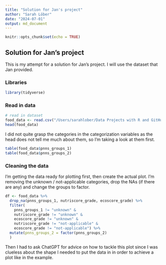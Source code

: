 ```yaml
---
title: "Solution for Jan's project"
author: "Sarah Löber"
date: "2024-07-01"
output: md_document
---
```


```r
knitr::opts_chunk$set(echo = TRUE)
```

## Solution for Jan's project

This is my attempt for a solution for Jan's project. I will use the dataset that Jan provided.

### Libraries
```r
library(tidyverse)
```

### Read in data
```r
# read in dataset
food_data <- read.csv("/Users/sarahlober/Data Projects with R and GitHub/Projects/jan-thiele7/data_openfood.csv")
head(food_data)
```

I did not quite grasp the categories in the categorization variables as the head does not tell me much about them, so I'm taking a look at them first.

```r
table(food_data$pnns_groups_1)
table(food_data$pnns_groups_2)
```

### Cleaning the data

I'm getting the data ready for plotting first, then create the actual plot. I'm removing the unknown / not-applicable categories, drop the NAs (if there are any) and change the groups to factor. 

```r

df <- food_data %>%
  drop_na(pnns_groups_1, nutriscore_grade, ecoscore_grade) %>%
  filter(
    pnns_groups_1 != "unknown" & 
    nutriscore_grade != "unknown" & 
    ecoscore_grade != "unknown" & 
    nutriscore_grade != "not-applicable" & 
    ecoscore_grade != "not-applicable") %>%
  mutate(pnns_groups_2 = factor(pnns_groups_2)
  )
```

Then I had to ask ChatGPT for advice on how to tackle this plot since I was clueless about the shape I needed to put the data in in order to achieve a plot like in the example. 
```r

```


```r

```
